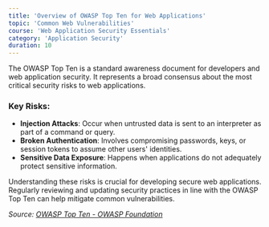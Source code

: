 ```yaml
---
title: 'Overview of OWASP Top Ten for Web Applications'
topic: 'Common Web Vulnerabilities'
course: 'Web Application Security Essentials'
category: 'Application Security'
duration: 10
---
```


<CourseVideo title="OWASP Top Ten Overview" src="https://www.youtube.com/embed/3Zxuhwct9uk" />

The OWASP Top Ten is a standard awareness document for developers and web application security. It represents a broad consensus about the most critical security risks to web applications.

### Key Risks:

- **Injection Attacks**: Occur when untrusted data is sent to an interpreter as part of a command or query.
- **Broken Authentication**: Involves compromising passwords, keys, or session tokens to assume other users' identities.
- **Sensitive Data Exposure**: Happens when applications do not adequately protect sensitive information.

Understanding these risks is crucial for developing secure web applications. Regularly reviewing and updating security practices in line with the OWASP Top Ten can help mitigate common vulnerabilities.

_Source: [OWASP Top Ten - OWASP Foundation](https://owasp.org/www-project-top-ten/)_

